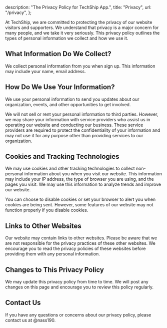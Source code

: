 
  description: "The Privacy Policy for TechShip App.",
  title: "Privacy",
  url: "/privacy",
};

<Heading title={mdxData.title} description={mdxData.description} />

At TechShip, we are committed to protecting the privacy of our website visitors and supporters. We understand that privacy is a major concern for many people, and we take it very seriously. This privacy policy outlines the types of personal information we collect and how we use it.

## What Information Do We Collect?

We collect personal information from you when sign up. This information may include your name, email address.

## How Do We Use Your Information?

We use your personal information to send you updates about our organization, events, and other opportunities to get involved.

We will not sell or rent your personal information to third parties. However, we may share your information with service providers who assist us in operating our website and conducting our business. These service providers are required to protect the confidentiality of your information and may not use it for any purpose other than providing services to our organization.

## Cookies and Tracking Technologies

We may use cookies and other tracking technologies to collect non-personal information about you when you visit our website. This information may include your IP address, the type of browser you are using, and the pages you visit. We may use this information to analyze trends and improve our website.

You can choose to disable cookies or set your browser to alert you when cookies are being sent. However, some features of our website may not function properly if you disable cookies.

## Links to Other Websites

Our website may contain links to other websites. Please be aware that we are not responsible for the privacy practices of these other websites. We encourage you to read the privacy policies of these websites before providing them with any personal information.

## Changes to This Privacy Policy

We may update this privacy policy from time to time. We will post any changes on this page and encourage you to review this policy regularly.

## Contact Us

If you have any questions or concerns about our privacy policy, please contact us at @nass190.
